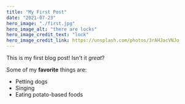 ```yaml
---
title: "My First Post"
date: "2021-07-23"
hero_image: "./first.jpg"
hero_image_alt: "there are locks"
hero_image_credit_text: "lock"
hero_image_credit_link: https://unsplash.com/photos/3rAHJacVNJo
---
```


This is my first blog post! Isn't it *great*?

Some of my **favorite** things are:

* Petting dogs
* Singing
* Eating potato-based foods